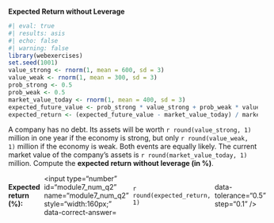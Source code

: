::: {.question}

**Expected Return without Leverage**



```r
#| eval: true
#| results: asis
#| echo: false
#| warning: false
library(webexercises)
set.seed(1001)
value_strong <- rnorm(1, mean = 600, sd = 3)
value_weak <- rnorm(1, mean = 300, sd = 3)
prob_strong <- 0.5
prob_weak <- 0.5
market_value_today <- rnorm(1, mean = 400, sd = 3)
expected_future_value <- prob_strong * value_strong + prob_weak * value_weak
expected_return <- (expected_future_value - market_value_today) / market_value_today * 100
```

A company has no debt. Its assets will be worth `r round(value_strong, 1)` million in one year if the economy is strong, but only `r round(value_weak, 1)` million if the economy is weak. Both events are equally likely.   The current market value of the company’s assets is `r round(market_value_today, 1)` million.   Compute the **expected return without leverage (in %)**.


::: {.question-block}

<form onsubmit="event.preventDefault();" style="display:flex; gap:8px; align-items:center;"> <label for="module7_num_q2"><strong>Expected return (%):</strong></label> <input type="number" id="module7_num_q2" name="module7_num_q2" style="width:160px;" data-correct-answer=`r round(expected_return, 1)` data-tolerance="0.5" step="0.1" /> </form> <div id="feedback-module7_num_q2" class="feedback" data-status="" style="display:none;"> ✅ Expected return = (`r round(expected_future_value,1)` − `r round(market_value_today,1)`) ÷ `r round(market_value_today,1)` = <strong>`r round(expected_return,1)`%</strong>. </div> 
::: 
::: 

